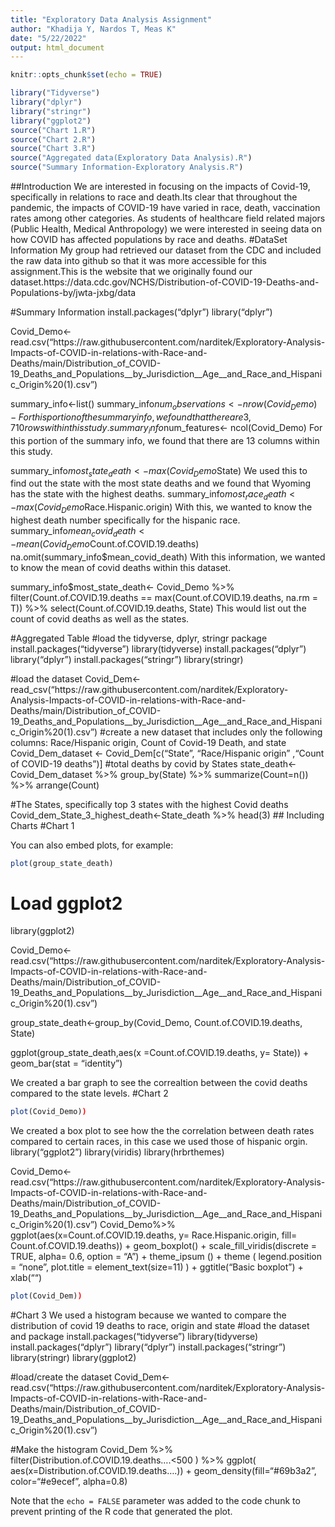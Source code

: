 ```yaml
---
title: "Exploratory Data Analysis Assignment"
author: "Khadija Y, Nardos T, Meas K"
date: "5/22/2022"
output: html_document
---
```


```r
knitr::opts_chunk$set(echo = TRUE)
```


```r
library("Tidyverse")
library("dplyr")
library("stringr")
library("ggplot2")
source("Chart 1.R")
source("Chart 2.R")
source("Chart 3.R")
source("Aggregated data(Exploratory Data Analysis).R")
source("Summary Information-Exploratory Analysis.R")
```
##Introduction
We are interested in focusing on the impacts of Covid-19, specifically in relations to race and death.Its clear that throughout the pandemic, the impacts of COVID-19 have varied in race, death, vaccination rates among other categories. As students of healthcare field related majors (Public Health, Medical Anthropology) we were interested in seeing data on how COVID has affected populations by race and deaths.
#DataSet Information
My group had retrieved our dataset from the CDC and included the raw data into github so that it was more accessible for this assignment.This is the website that we originally found our dataset.https://data.cdc.gov/NCHS/Distribution-of-COVID-19-Deaths-and-Populations-by/jwta-jxbg/data

#Summary Information 
install.packages("dplyr")
library("dplyr")

Covid_Demo<- read.csv("https://raw.githubusercontent.com/narditek/Exploratory-Analysis-Impacts-of-COVID-in-relations-with-Race-and-Deaths/main/Distribution_of_COVID-19_Deaths_and_Populations__by_Jurisdiction__Age__and_Race_and_Hispanic_Origin%20(1).csv")

summary_info<-list()
summary_info$num_observations<- nrow(Covid_Demo)
- For this portion of the summary info, we found that there are 3,710 rows within this study.
summary_info$num_features<- ncol(Covid_Demo)
For this portion of the summary info, we found that there are 13 columns within this study.

summary_info$most_state_death<- max(Covid_Demo$State)
We used this to find out the state with the most state deaths and we found that Wyoming has the state with the highest deaths. 
summary_info$most_race_death<- max(Covid_Demo$Race.Hispanic.origin)
With this, we wanted to know the highest death number specifically for the hispanic race. 
summary_info$mean_covid_death<- mean(Covid_Demo$Count.of.COVID.19.deaths)
na.omit(summary_info$mean_covid_death)
With this information, we wanted to know the mean of covid deaths within this dataset.

summary_info$most_state_death<- Covid_Demo %>%
  filter(Count.of.COVID.19.deaths == max(Count.of.COVID.19.deaths, na.rm = T)) %>%
  select(Count.of.COVID.19.deaths, State)
This would list out the count of covid deaths as well as the states. 

#Aggregated Table 
#load the tidyverse, dplyr, stringr package
install.packages("tidyverse")
library(tidyverse)
install.packages("dplyr")
library("dplyr")
install.packages("stringr")
library(stringr)


#load the dataset
Covid_Dem<-read_csv("https://raw.githubusercontent.com/narditek/Exploratory-Analysis-Impacts-of-COVID-in-relations-with-Race-and-Deaths/main/Distribution_of_COVID-19_Deaths_and_Populations__by_Jurisdiction__Age__and_Race_and_Hispanic_Origin%20(1).csv")
#create a new dataset that includes only the following columns: Race/Hispanic origin, Count of Covid-19 Death, and state
Covid_Dem_dataset <- Covid_Dem[c("State", "Race/Hispanic origin" ,"Count of COVID-19 deaths")]
#total deaths by covid by States
state_death<-Covid_Dem_dataset %>% 
  group_by(State) %>% 
  summarize(Count=n()) %>% 
  arrange(Count)

#The States, specifically top 3 states with the highest Covid deaths
Covid_dem_State_3_highest_death<-State_death %>% 
  head(3)
## Including Charts
#Chart 1


You can also embed plots, for example:

```r
plot(group_state_death)
```
# Load ggplot2
library(ggplot2)

Covid_Demo<- read.csv("https://raw.githubusercontent.com/narditek/Exploratory-Analysis-Impacts-of-COVID-in-relations-with-Race-and-Deaths/main/Distribution_of_COVID-19_Deaths_and_Populations__by_Jurisdiction__Age__and_Race_and_Hispanic_Origin%20(1).csv")

group_state_death<-group_by(Covid_Demo, Count.of.COVID.19.deaths, State)

ggplot(group_state_death,aes(x =Count.of.COVID.19.deaths, y= State)) +
  geom_bar(stat = "identity")
  
  We created a bar graph to see the correaltion between the covid deaths compared to the state levels.
#Chart 2
```r
plot(Covid_Demo))
```
We created a box plot to see how the the correlation between death rates compared to certain races, in this case we used those of hispanic orgin.
library("ggplot2")
library(viridis)
library(hrbrthemes)

Covid_Demo<- read.csv("https://raw.githubusercontent.com/narditek/Exploratory-Analysis-Impacts-of-COVID-in-relations-with-Race-and-Deaths/main/Distribution_of_COVID-19_Deaths_and_Populations__by_Jurisdiction__Age__and_Race_and_Hispanic_Origin%20(1).csv")
Covid_Demo%>%
ggplot(aes(x=Count.of.COVID.19.deaths, y= Race.Hispanic.origin, fill= Count.of.COVID.19.deaths)) +
 geom_boxplot() +
 scale_fill_viridis(discrete = TRUE, alpha= 0.6, option = "A") +
 theme_ipsum () +
 theme (
   legend.position = "none",
   plot.title = element_text(size=11)
 ) +
   ggtitle("Basic boxplot") +
   xlab("")
 
 ```r
plot(Covid_Dem))
```
#Chart 3
We used a histogram because we wanted to compare the distribution of covid 19 deaths to race, origin and state
#load the dataset and package
install.packages("tidyverse")
library(tidyverse)
install.packages("dplyr")
library("dplyr")
install.packages("stringr")
library(stringr)
library(ggplot2)


#load/create the dataset
Covid_Dem<-read.csv("https://raw.githubusercontent.com/narditek/Exploratory-Analysis-Impacts-of-COVID-in-relations-with-Race-and-Deaths/main/Distribution_of_COVID-19_Deaths_and_Populations__by_Jurisdiction__Age__and_Race_and_Hispanic_Origin%20(1).csv")

#Make the histogram
Covid_Dem %>%
  filter(Distribution.of.COVID.19.deaths....<500 ) %>%
  ggplot( aes(x=Distribution.of.COVID.19.deaths....)) +
  geom_density(fill="#69b3a2", color="#e9ecef", alpha=0.8)
  


Note that the `echo = FALSE` parameter was added to the code chunk to prevent printing of the R code that generated the plot.
